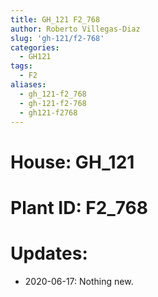 ```yaml
---
title: GH_121 F2_768
author: Roberto Villegas-Diaz
slug: 'gh-121/f2-768'
categories:
  - GH121
tags:
  - F2
aliases:
  - gh_121-f2_768
  - gh-121-f2-768
  - gh121-f2768
---
```


# **House**: GH_121
# **Plant ID**: F2_768
# **Updates**: 
 - 2020-06-17: Nothing new.
